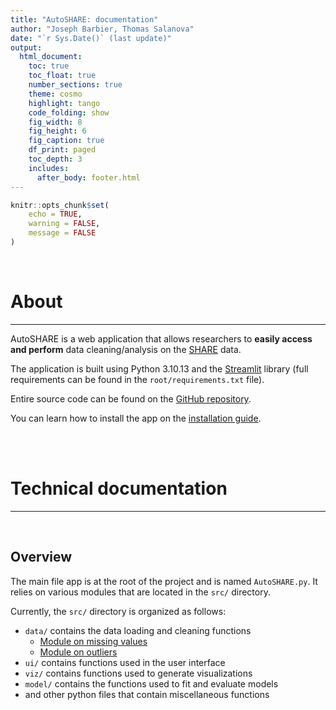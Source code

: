 ```yaml
---
title: "AutoSHARE: documentation"
author: "Joseph Barbier, Thomas Salanova"
date: "`r Sys.Date()` (last update)"
output:
  html_document:
    toc: true
    toc_float: true
    number_sections: true
    theme: cosmo
    highlight: tango
    code_folding: show
    fig_width: 8
    fig_height: 6
    fig_caption: true
    df_print: paged
    toc_depth: 3
    includes:
      after_body: footer.html
---
```


```r
knitr::opts_chunk$set(
    echo = TRUE,
    warning = FALSE,
    message = FALSE
)
```

<br>


# About
***

AutoSHARE is a web application that allows researchers to **easily access and perform** data cleaning/analysis on the [SHARE](https://share-eric.eu/) data.

The application is built using Python 3.10.13 and the [Streamlit](https://streamlit.io/) library (full requirements can be found in the `root/requirements.txt` file).

Entire source code can be found on the [GitHub repository](https://github.com/JosephBARBIERDARNAL/autoSHARE).

You can learn how to install the app on the [installation guide](installation-guide.html).

<br><br>



# Technical documentation
***

<br>

## Overview

The main file app is at the root of the project and is named `AutoSHARE.py`. It relies on various modules that are located in the `src/` directory.

Currently, the `src/` directory is organized as follows:

- `data/` contains the data loading and cleaning functions
  - [Module on missing values](missing_values.html)
  - [Module on outliers](outliers.html)
- `ui/` contains functions used in the user interface
- `viz/` contains functions used to generate visualizations
- `model/` contains the functions used to fit and evaluate models
- and other python files that contain miscellaneous functions
